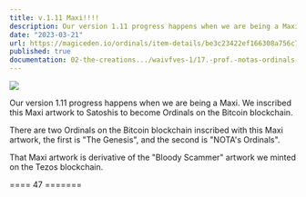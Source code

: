 ```yaml
---
title: v.1.11 Maxi!!!!
description: Our version 1.11 progress happens when we are being a Maxi. We inscribed this Maxi artwork to Satoshis to become Ordinals on the Bitcoin blockchain.
date: "2023-03-21"
url: https://magiceden.io/ordinals/item-details/be3c23422ef166308a756c7e6d9b1918216312d5d350f6a8dcf609173dcfb7e1i0
published: true
documentation: 02-the-creations.../waivfves-1/17.-prof.-notas-ordinals-0-1
---
```


[![](/images/prog/1.11.jpg)](/images/prog/1.11.jpg)

Our version 1.11 progress happens when we are being a Maxi. We inscribed this Maxi artwork to Satoshis to become Ordinals on the Bitcoin blockchain.

There are two Ordinals on the Bitcoin blockchain inscribed with this Maxi artwork, the first is "The Genesis", and the second is "NOTA's Ordinals".

That Maxi artwork is derivative of the "Bloody Scammer" artwork we minted on the Tezos blockchain.

==== 47 =======

